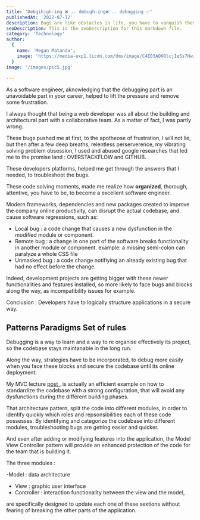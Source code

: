 ```yaml
---
title: 'Debgihjgh-ing ❌ .. debugh-ing❌ .. debugging ✅'
publishedAt: '2022-07-12'
description: Bugs are like obstacles in life, you have to vanquish them
seoDescription: This is the seoDescription for this markdown file.
category: 'Technology'
author:
  {
    name: 'Megan Matanda',
    image: 'https://media-exp1.licdn.com/dms/image/C4E03AQHOlcjIeSs7Hw/profile-displayphoto-shrink_200_200/0/1656079264419?e=1665014400&v=beta&t=iqNsDEnusO-SGUDunM-TC5ZJcMGGMq6Yn_xWwOVYXvE',
  }
image: '/images/pic5.jpg'
  
--- 
```


As a software engineer, aknowledging that the debugging part is an unavoidable part in your career, helped to lift the pressure and remove some frustration.

I always thought that being a web developer was all about the building and architectural part with a collaborative team. As a matter of fact, I was partly wrong. 

These bugs pushed me at first, to the apotheose of frustration, I will not lie, but then after a few deep breaths, relentless perserverence, my vibrating solving problem obsession, I used and abused  google researches that led me to the promise land : OVERSTACKFLOW and GITHUB.

 These developers platforms, helped me get through the answers that I needed, to troubleshoot the bugs. 

These code solving moments, made me realize how **organized**, thorough, attentive, you have to be, to become a excellent software engineer.

Modern frameworks, dependencies and new packages created to improve the company online productivity, can disrupt the actual codebase, and cause software regressions, such as:

 - Local bug : a code change that causes a new dysfunction in the modified module or component.
 - Remote bug : a change in one part of the software breaks functionality in another module or component. example: a missing semi-colon can paralyze a whole CSS file
 - Unmasked bug : a code change notifiying an already existing bug that had no effect before the change.

Indeed, development projects are getting bigger with these newer functionalities and features installed, so more likely to face bugs and blocks along the way, as incompatibility issues for example.

Conclusion : Developers have to logically structure applications in a secure way.

## Patterns Paradigms Set of rules

Debugging is a way to learn and a way to re organise effectively its project, so the codebase stays maintanable in the long run. 

Along the way, strategies have to be incorporated, to debug more easily when you face these blocks and secure the codebase until its online deployment.

My MVC lecture <a href="/articles/post-7">post </a> , is actually an efficient example on how to standardize the codebase with a strong configuration, 
that will avoid any dysfunctions during the different building phases.

That architecture pattern, split the code into different modules, in order to identify quickly which roles and repsonsibilities each of these 
code possesses. By identifying and categorize the codebase into different modules, troubleshooting bugs are getting easier and quicker.

And even after adding or modifying features into the application, the Model View Controller pattern will provide an enhanced protection of the code for the team that is building it.

The three modules : 

-Model : data architecture 
- View : graphic user interface 
- Controller : interaction functionality between the view and the model,

 are specifically designed to update each one of these sextions without fearing of breaking the other parts of the application.







